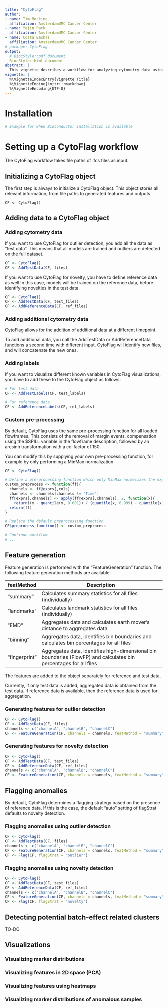 ```yaml
---
title: "CytoFlag"
author:
- name: Tim Mocking
  affiliation: AmsterdamUMC Cancer Center
- name: Yejin Park
  affiliation: AmsterdamUMC Cancer Center
- name: Costa Bachas
  affiliation: AmsterdamUMC Cancer Center
# package: CytoFlag
output:
  # BiocStyle::pdf_document
  BiocStyle::html_document
abstract: |
  This vignette describes a workflow for analyzing cytometry data using CytoFlag.
vignette: |
  %\VignetteIndexEntry{Vignette Title}
  %\VignetteEngine{knitr::rmarkdown}
  %\VignetteEncoding{UTF-8}
---
```


# Installation

```r
# Example for when Bioconductor installation is available
```

# Setting up a CytoFlag workflow

The CytoFlag workflow takes file paths of .fcs files as input. 

## Initializing a CytoFlag object

The first step is always to initialize a CytoFlag object. This object stores all 
relevant information, from file paths to generated features and outputs.

```{}
CF <- CytoFlag()
```

## Adding data to a CytoFlag object

### Adding cytometry data

If you want to use CytoFlag for outlier detection, you add all the data as 
"test data". This means that all models are trained and outliers are detected
on the full dataset.

```r
CF <- CytoFlag()
CF <- AddTestData(CF, files) 
```

If you want to use CytoFlag for novelty, you have to define reference data as
well.In this case, models will be trained on the reference data, before identifying
novelties in the test data.

```r
CF <- CytoFlag()
CF <- AddTestData(CF, test_files) 
CF <- AddReferenceData(CF, ref_files) 
```

### Adding additional cytometry data

CytoFlag allows for the addition of additional data at a different timepoint.

To add additional data, you call the AddTestData or AddReferenceData functions
a second time with different input. CytoFlag will identify new files, and will 
concatenate the new ones.

### Adding labels

If you want to visualize different known variables in CytoFlag visualizations,
you have to add these to the CytoFlag object as follows:

```r
# For test data
CF <- AddTestLabels(CF, test_labels)

# For reference data
CF <- AddReferenceLabels(CF, ref_labels)
```

### Custom pre-processing
By default, CytoFlag uses the same pre-processing function for all loaded 
flowframes. This consists of the removal of margin events, compensation using
the $SPILL variable in the flowframe description, followed by an arcsinh
transformation with a co-factor of 150.

You can modify this by supplying your own pre-processing function, for example
by only performing a MinMax normalization.

```r
CF <- CytoFlag()

# Define a pre-processing function which only MinMax normalizes the expression
custom_preprocess <- function(ff){
  channels <- ff@exprs[,cols]
  channels <- channels[channels != "Time"]
  ff@exprs[,channels] <- apply(ff@exprs[,channels], 2, function(x){
    return((x - quantile(x, 0.001)) / (quantile(x, 0.999) - quantile(x, 0.001)))
  return(ff)
}

# Replace the default preprocessing function
CF$preprocess_function() <- custom_preprocess

# Continue workflow
# ...
```

## Feature generation

Feature generation is performed with the "FeatureGeneration" function. The following
feature generation methods are available:

| **featMethod** | **Description**                                              |
| -------------- | ------------------------------------------------------------ |
| "summary"      | Calculates summary statistics for all files (individually)   |
| "landmarks"    | Calculates landmark statistics for all files (individually)      |
| "EMD"          | Aggregates data and calculates earth mover's distance to aggregates data |
| "binning"      | Aggregates data, identifies bin boundaries and calculates bin percentages for all files |
| "fingerprint"  | Aggregates data, identifies high-dimensional bin boundaries (FlowFP) and calculates bin percentages for all files |


The features are added to the object separately for reference and test data.

Currently, if only test data is added, aggregated data is obtained from the 
test data. If reference data is available, then the reference data is used for 
aggregation.


### Generating features for outlier detection

```r
CF <- CytoFlag() 
CF <- AddTestData(CF, files)
channels <- c("channelA", "channelB", "channelC")
CF <- FeatureGeneration(CF, channels = channels, featMethod = "summary")
```

### Generating features for novelty detection

```r
CF <- CytoFlag() 
CF <- AddTestData(CF, test_files) 
CF <- AddReferenceData(CF, ref_files) 
channels <- c("channelA", "channelB", "channelC")
CF <- FeatureGeneration(CF, channels = channels, featMethod = "summary")
```


## Flagging anomalies

By default, CytoFlag determines a flagging strategy based on the presence of
reference data. If this is the case, the default "auto" setting of flagStrat
defaults to novelty detection.

### Flagging anomalies using outlier detection

```r
CF <- CytoFlag() 
CF <- AddTestData(CF, files)
channels <- c("channelA", "channelB", "channelC")
CF <- FeatureGeneration(CF, channels = channels, featMethod = "summary")
CF <- Flag(CF, flagStrat = "outlier")
```

### Flagging anomalies using novelty detection

```r
CF <- CytoFlag() 
CF <- AddTestData(CF, test_files) 
CF <- AddReferenceData(CF, ref_files) 
channels <- c("channelA", "channelB", "channelC")
CF <- FeatureGeneration(CF, channels = channels, featMethod = "summary")
CF <- Flag(CF, flagStrat = "novelty")
```


## Detecting potential batch-effect related clusters

TO-DO

## Visualizations

### Visualizing marker distributions

### Visualizing features in 2D space (PCA)

### Visualizing features using heatmaps

### Visualizing marker distributions of anomalous samples


